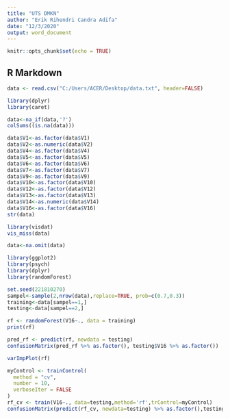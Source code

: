 ---
title: "UTS DMKN"
author: "Erik Rihendri Candra Adifa"
date: "12/3/2020"
output: word_document
---

```{r setup, include=FALSE}
knitr::opts_chunk$set(echo = TRUE)
```

## R Markdown
```{r}

data <- read.csv("C:/Users/ACER/Desktop/data.txt", header=FALSE)

library(dplyr)
library(caret)

data<-na_if(data,'?')
colSums((is.na(data)))

data$V1<-as.factor(data$V1)
data$V2<-as.numeric(data$V2)
data$V4<-as.factor(data$V4)
data$V5<-as.factor(data$V5)
data$V6<-as.factor(data$V6)
data$V7<-as.factor(data$V7)
data$V9<-as.factor(data$V9)
data$V10<-as.factor(data$V10)
data$V12<-as.factor(data$V12)
data$V13<-as.factor(data$V13)
data$V14<-as.numeric(data$V14)
data$V16<-as.factor(data$V16)
str(data)

library(visdat)
vis_miss(data)

data<-na.omit(data)

library(ggplot2)
library(psych)
library(dplyr)
library(randomForest)

set.seed(221810270)
sampel<-sample(2,nrow(data),replace=TRUE, prob=c(0.7,0.3))
training<-data[sampel==1,]
testing<-data[sampel==2,]

rf <- randomForest(V16~., data = training)
print(rf)

pred_rf <- predict(rf, newdata = testing)
confusionMatrix(pred_rf %>% as.factor(), testing$V16 %>% as.factor())

varImpPlot(rf)

myControl <- trainControl(
  method = "cv",
  number = 10,
  verboseIter = FALSE
)
rf_cv <- train(V16~., data=testing,method='rf',trControl=myControl)
confusionMatrix(predict(rf_cv, newdata=testing) %>% as.factor(),testing$V16 %>% as.factor())


```
